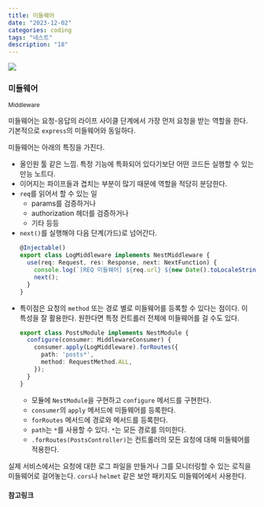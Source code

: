```yaml
---
title: 미들웨어
date: "2023-12-02"
categories: coding
tags: "네스트"
description: "18"
---
```


<HeadingNavigator />
<Img src='/images/nest/cycle.png' />

### 미들웨어
<small>Middleware</small>

미들웨어는 요청-응답의 라이프 사이클 단계에서 가장 먼저 요청을 받는 역할을 한다. 기본적으로 `express`의 미들웨어와 동일하다.

미들웨어는 아래의 특징을 가진다.
- 올인원 툴 같은 느낌. 특정 기능에 특화되어 있다기보단 어떤 코드든 실행할 수 있는 만능 노트다.
- 이어지는 파이프들과 겹치는 부분이 많기 때문에 역할을 적당히 분담한다.
- `req`를 읽어서 할 수 있는 일
  - params를 검증하거나
  - authorization 헤더를 검증하거나
  - 기타 등등
- `next()`를 실행해야 다음 단계(가드)로 넘어간다.
  ```ts
  @Injectable()
  export class LogMiddleware implements NestMiddleware {
    use(req: Request, res: Response, next: NextFunction) {
      console.log(`[REQ 미들웨어] ${req.url} ${new Date().toLocaleString('kr')}`);
      next();
    }
  }
  ```
- 특이점은 요청의 `method` 또는 경로 별로 미들웨어를 등록할 수 있다는 점이다. 이 특성을 잘 활용한다. 원한다면 특정 컨트롤러 전체에 미들웨어를 걸 수도 있다.
  ```ts
  export class PostsModule implements NestModule {
    configure(consumer: MiddlewareConsumer) {
      consumer.apply(LogMiddleware).forRoutes({
        path: 'posts*',
        method: RequestMethod.ALL,
      });
    }
  }
  ```
  - 모듈에 `NestModule`을 구현하고 `configure` 메서드를 구현한다.
  - `consumer`의 `apply` 메서드에 미들웨어를 등록한다.
  - `forRoutes` 메서드에 경로와 메서드를 등록한다.
  - `path`는 `*`를 사용할 수 있다. `*`는 모든 경로를 의미한다.
  - `.forRoutes(PostsController)`는 컨트롤러의 모든 요청에 대해 미들웨어를 적용한다.

실제 서비스에서는 요청에 대한 로그 파일을 만들거나 그를 모니터링할 수 있는 로직을 미들웨어로 걸어놓는다. `cors`나 `helmet` 같은 보안 패키지도 미들웨어에서 사용한다.
<br />
#### 참고링크
[^1]: <Lnk text='Middleware' href='https://docs.nestjs.com/middleware' />